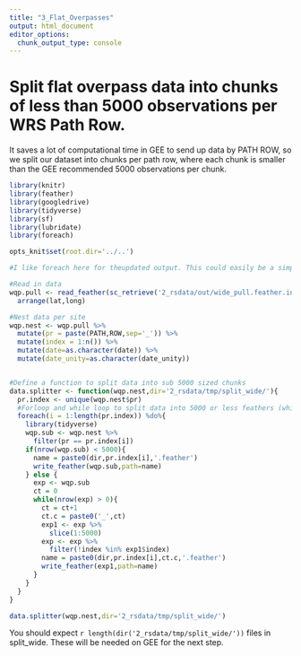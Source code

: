 ```yaml
---
title: "3_Flat_Overpasses"
output: html_document
editor_options: 
  chunk_output_type: console
---
```


# Split flat overpass data into chunks of less than 5000 observations per WRS Path Row. 

It saves a lot of computational time in GEE to send up data by PATH ROW, so we split our dataset into chunks per path row, where each chunk is smaller than the GEE recommended 5000 observations per chunk.

```r
library(knitr)
library(feather)
library(googledrive)
library(tidyverse)
library(sf)
library(lubridate)
library(foreach)

opts_knit$set(root.dir='../..')

```




```r
#I like foreach here for theupdated output. This could easily be a simple for loop. No parellel. While loops are scary with parellel. 

#Read in data
wqp.pull <- read_feather(sc_retrieve('2_rsdata/out/wide_pull.feather.ind')) %>%
  arrange(lat,long)

#Nest data per site
wqp.nest <- wqp.pull %>%
  mutate(pr = paste(PATH,ROW,sep='_')) %>%
  mutate(index = 1:n()) %>%
  mutate(date=as.character(date)) %>%
  mutate(date_unity=as.character(date_unity))


#Define a function to split data into sub 5000 sized chunks
data.splitter <- function(wqp.nest,dir='2_rsdata/tmp/split_wide/'){
  pr.index <- unique(wqp.nest$pr)
  #Forloop and while loop to split data into 5000 or less feathers (which is a data requirement of GEE.)
  foreach(i = 1:length(pr.index)) %do%{
    library(tidyverse)
    wqp.sub <- wqp.nest %>%
      filter(pr == pr.index[i])
    if(nrow(wqp.sub) < 5000){
      name = paste0(dir,pr.index[i],'.feather')
      write_feather(wqp.sub,path=name)
    } else {
      exp <- wqp.sub
      ct = 0
      while(nrow(exp) > 0){
        ct = ct+1
        ct.c = paste0('_',ct)
        exp1 <- exp %>%
          slice(1:5000)
        exp <- exp %>%
          filter(!index %in% exp1$index)
        name = paste0(dir,pr.index[i],ct.c,'.feather')
        write_feather(exp1,path=name)
      }
    }
  }
}

data.splitter(wqp.nest,dir='2_rsdata/tmp/split_wide/')
```

You should expect `r length(dir('2_rsdata/tmp/split_wide/'))` files in split_wide. These will be needed on GEE for the next step.
